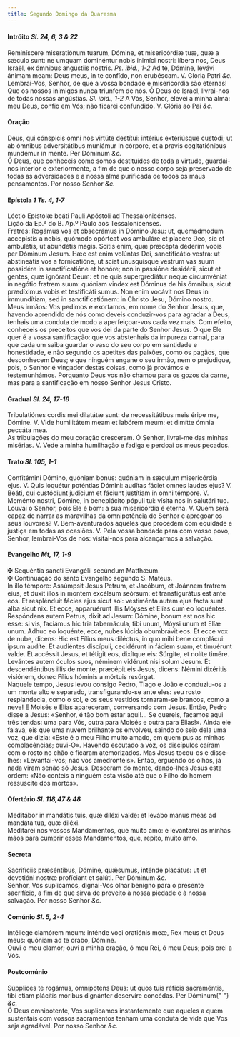 ```yaml
---
title: Segundo Domingo da Quaresma
---
```


<h4 class="text-center">
  Intróito <em>Sl. 24, 6, 3 & 22</em>
</h4>
<div class="container-fluid">
  <div class="row">
    <div class="col-6 dropcaps text-justify">
      Reminíscere miseratiónum tuarum, Dómine, et misericórdiæ tuæ, quæ a sǽculo
      sunt: ne umquam dominéntur nobis inimíci nostri: líbera nos, Deus Israël,
      ex ómnibus angústiis nostris. <em>Ps. ibid., 1-2</em> Ad te, Dómine,
      levávi ánimam meam: Deus meus, in te confído, non erubéscam. V. Gloria
      Patri <em>&c.</em>
    </div>
    <div class="col-6 dropcaps text-justify">
      Lembrai-Vos, Senhor, de que a vossa bondade e misericórdia são eternas!
      Que os nossos inimigos nunca triunfem de nós. Ó Deus de Israel, livrai-nos
      de todas nossas angústias. <em>Sl. ibid., 1-2</em> A Vós, Senhor, elevei a
      minha alma: meu Deus, confio em Vós; não ficarei confundido. V. Glória ao
      Pai <em>&c.</em>
    </div>
  </div>
</div>

<h4 class="text-center">Oração</h4>
<div class="container-fluid">
  <div class="row">
    <div class="col-6 dropcaps text-justify">
      Deus, qui cónspicis omni nos virtúte destítui: intérius exteriúsque
      custódi; ut ab ómnibus adversitátibus muniámur In córpore, et a pravis
      cogitatiónibus mundémur in mente. Per Dóminum <em>&c.</em>
    </div>
    <div class="col-6 dropcaps text-justify">
      Ó Deus, que conheceis como somos destituídos de toda a virtude,
      guardai-nos interior e exteriormente, a fim de que o nosso corpo seja
      preservado de todas as adversidades e a nossa alma purificada de todos os
      maus pensamentos. Por nosso Senhor <em>&c.</em>
    </div>
  </div>
</div>

<h4 class="text-center">
  Epístola <em>1 Ts. 4, 1-7</em>
</h4>
<div class="container-fluid">
  <div class="row">
    <div class="col-6 text-justify">
      Léctio Epístolæ beáti Pauli Apóstoli ad Thessalonicénses.
    </div>
    <div class="col-6 text-justify">
      Lição da Ep.ª do B. Ap.º Paulo aos Tessalonicenses.
    </div>
    <div class="col-6 dropcaps text-justify">
      Fratres: Rogámus vos et obsecrámus in Dómino Jesu: ut, quemádmodum
      accepístis a nobis, quómodo opórteat vos ambuláre et placére Deo, sic et
      ambulétis, ut abundétis magis. Scitis enim, quæ præcépta déderim vobis per
      Dóminum Jesum. Hæc est enim volúntas Dei, sanctificátio vestra: ut
      abstineátis vos a fornicatióne, ut sciat unusquísque vestrum vas suum
      possidére in sanctifícatióne et honóre; non in passióne desidérii, sicut
      et gentes, quæ ignórant Deum: et ne quis supergrediátur neque circumvéniat
      in negótio fratrem suum: quóniam vindex est Dóminus de his ómnibus, sicut
      prædíximus vobis et testificáti sumus. Non enim vocávit nos Deus in
      immundítiam, sed in sanctificatiónem: in Christo Jesu, Dómino nostro.
    </div>
    <div class="col-6 dropcaps text-justify">
      Meus irmãos: Vos pedimos e exortamos, em nome do Senhor Jesus, que,
      havendo aprendido de nós como deveis conduzir-vos para agradar a Deus,
      tenhais uma conduta de modo a aperfeiçoar-vos cada vez mais. Com efeito,
      conheceis os preceitos que vos dei da parte do Senhor Jesus. O que Ele
      quer é a vossa santificação: que vos abstenhais da impureza carnal, para
      que cada um saiba guardar o vaso do seu corpo em santidade e honestidade,
      e não segundo os apetites das paixões, como os pagãos, que desconhecem
      Deus; e que ninguém engane o seu irmão, nem o prejudique, pois, o Senhor é
      vingador destas coisas, como já provámos e testemunhámos. Porquanto Deus
      vos não chamou para os gozos da carne, mas para a santificação em nosso
      Senhor Jesus Cristo.
    </div>
  </div>
</div>

<h4 class="text-center">
  Gradual <em>Sl. 24, 17-18</em>
</h4>
<div class="container-fluid">
  <div class="row">
    <div class="col-6 dropcaps text-justify">
      Tribulatiónes cordis mei dilatátæ sunt: de necessitátibus meis éripe me,
      Dómine. V. Vide humilitátem meam et labórem meum: et dimítte ómnia peccáta
      mea.
    </div>
    <div class="col-6 dropcaps text-justify">
      As tribulações do meu coração cresceram. Ó Senhor, livrai-me das minhas
      misérias. V. Vede a minha humilhação e fadiga e perdoai os meus pecados.
    </div>
  </div>
</div>

<h4 class="text-center">
  Trato <em>Sl. 105, 1-1</em>
</h4>
<div class="container-fluid">
  <div class="row">
    <div class="col-6 dropcaps text-justify">
      Confitémini Dómino, quóniam bonus: quóniam in sǽculum misericórdia ejus.
      V. Quis loquétur poténtias Dómini: audítas fáciet omnes laudes ejus? V.
      Beáti, qui custódiunt judícium et fáciunt justítiam in omni témpore. V.
      Meménto nostri, Dómine, in beneplácito pópuli tui: vísita nos in salutári
      tuo.
    </div>
    <div class="col-6 dropcaps text-justify">
      Louvai o Senhor, pois Ele é bom: a sua misericórdia é eterna. V. Quem será
      capaz de narrar as maravilhas da omnipotência do Senhor e apregoar os seus
      louvores? V. Bem-aventurados aqueles que procedem com equidade e justiça
      em todas as ocasiões. V. Pela vossa bondade para com vosso povo, Senhor,
      lembrai-Vos de nós: visitai-nos para alcançarmos a salvação.
    </div>
  </div>
</div>

<h4 class="text-center">
  Evangelho <em>Mt, 17, 1-9</em>
</h4>
<div class="container-fluid">
  <div class="row">
    <div class="col-6 text-justify">
      <span class="text-danger">&#10016;</span> Sequéntia sancti Evangélii
      secúndum Matthǽum.
    </div>
    <div class="col-6 text-justify">
      <span class="text-danger">&#10016;</span> Continuação do santo Evangelho
      segundo S. Mateus.
    </div>
    <div class="col-6 dropcaps text-justify">
      In illo témpore: Assúmpsit Jesus Petrum, et Jacóbum, et Joánnem fratrem
      eius, et duxit illos in montem excélsum seórsum: et transfigurátus est
      ante eos. Et resplénduit fácies ejus sicut sol: vestiménta autem ejus
      facta sunt alba sicut nix. Et ecce, apparuérunt illis Móyses et Elías cum
      eo loquéntes. Respóndens autem Petrus, dixit ad Jesum: Dómine, bonum est
      nos hic esse: si vis, faciámus hic tria tabernácula, tibi unum, Móysi unum
      et Elíæ unum. Adhuc eo loquénte, ecce, nubes lúcida obumbrávit eos. Et
      ecce vox de nube, dicens: Hic est Fílius meus diléctus, in quo mihi bene
      complácui: ipsum audíte. Et audiéntes discípuli, cecidérunt in fáciem
      suam, et timuérunt valde. Et accéssit Jesus, et tétigit eos, dixítque eis:
      Súrgite, et nolíte timére. Levántes autem óculos suos, néminem vidérunt
      nisi solum Jesum. Et descendéntibus illis de monte, præcépit eis Jesus,
      dicens: Némini dixéritis visiónem, donec Fílius hóminis a mórtuis
      resúrgat.
    </div>
    <div class="col-6 dropcaps text-justify">
      Naquele tempo, Jesus levou consigo Pedro, Tiago e João e conduziu-os a um
      monte alto e separado, transfigurando-se ante eles: seu rosto
      resplandecia, como o sol, e os seus vestidos tornaram-se brancos, como a
      neve! E Moisés e Elias apareceram, conversando com Jesus. Então, Pedro
      disse a Jesus: «Senhor, é tão bom estar aqui!... Se quereis, façamos aqui
      três tendas: uma para Vós, outra para Moisés e outra para Elias!». Ainda
      ele falava, eis que uma nuvem brilhante os envolveu, saindo do seio dela
      uma voz, que dizia: «Este é o meu Filho muito amado, em quem pus as minhas
      complacências; ouvi-O». Havendo escutado a voz, os discípulos caíram com o
      rosto no chão e ficaram atemorizados. Mas Jesus tocou-os e disse-lhes:
      «Levantai-vos; não vos amedronteis». Então, erguendo os olhos, já nada
      viram senão só Jesus. Desceram do monte, dando-lhes Jesus esta ordem: «Não
      conteis a ninguém esta visão até que o Filho do homem ressuscite dos
      mortos».
    </div>
  </div>
</div>

<h4 class="text-center">
  Ofertório <em>Sl. 118,47 & 48</em>
</h4>
<div class="container-fluid">
  <div class="row">
    <div class="col-6 dropcaps text-justify">
      Meditábor in mandátis tuis, quæ diléxi valde: et levábo manus meas ad
      mandáta tua, quæ diléxi.
    </div>
    <div class="col-6 dropcaps text-justify">
      Meditarei nos vossos Mandamentos, que muito amo: e levantarei as minhas
      mãos para cumprir esses Mandamentos, que, repito, muito amo.
    </div>
  </div>
</div>

<h4 class="text-center">Secreta</h4>
<div class="container-fluid">
  <div class="row">
    <div class="col-6 dropcaps text-justify">
      Sacrifíciis præséntibus, Dómine, quǽsumus, inténde placátus: ut et
      devotióni nostræ profíciant et salúti. Per Dóminum <em>&c.</em>
    </div>
    <div class="col-6 dropcaps text-justify">
      Senhor, Vos suplicamos, dignai-Vos olhar benigno para o presente
      sacrifício, a fim de que sirva de proveito à nossa piedade e à nossa
      salvação. Por nosso Senhor <em>&c.</em>
    </div>
  </div>
</div>

<h4 class="text-center">
  Comúnio <em>Sl. 5, 2-4</em>
</h4>
<div class="container-fluid">
  <div class="row">
    <div class="col-6 dropcaps text-justify">
      Intéllege clamórem meum: inténde voci oratiónis meæ, Rex meus et Deus
      meus: quóniam ad te orábo, Dómine.
    </div>
    <div class="col-6 dropcaps text-justify">
      Ouvi o meu clamor; ouvi a minha oração, ó meu Rei, ó meu Deus; pois orei a
      Vós.
    </div>
  </div>
</div>

<h4 class="text-center">Postcomúnio</h4>
<div class="container-fluid">
  <div class="row">
    <div class="col-6 dropcaps text-justify">
      Súpplices te rogámus, omnípotens Deus: ut quos tuis réficis sacraméntis,
      tibi etiam plácitis móribus dignánter deservíre concédas. Per Dóminum{" "}
      <em>&c.</em>
    </div>
    <div class="col-6 dropcaps text-justify">
      Ó Deus omnipotente, Vos suplicamos instantemente que aqueles a quem
      sustentais com vossos sacramentos tenham uma conduta de vida que Vos seja
      agradável. Por nosso Senhor <em>&c.</em>
    </div>
  </div>
</div>
